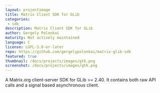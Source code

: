 ```yaml
---
layout: projectimage
title: Matrix Client SDK for GLib
categories:
 - sdk
description: Matrix Client SDK for GLib
author: Gergely Polonkai
maturity: Not actively maintained
language: C
license: LGPL-3.0-or-later
repo: https://github.com/gergelypolonkai/matrix-glib-sdk
featured: true
thumbnail: /docs/projects/images/gtk.png
screenshot: /docs/projects/images/gtk.png
---
```


A Matrix.org client-server SDK for GLib >= 2.40. It contains both raw API calls and a signal based asynchronous client.
